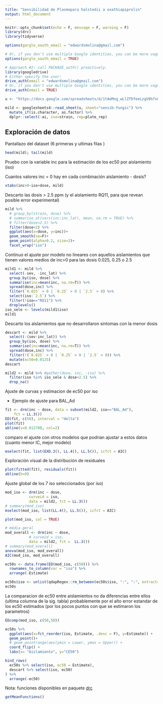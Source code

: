 ```yaml
---
title: "Sensibilidad de Plasmopara halstedii a oxathiapiprolin"
output: html_document
---
```


```r
knitr::opts_chunk$set(echo = F, message = F, warning = F)
library(drc)
library(tidyverse)
```

```r
options(gargle_oauth_email = "edwardsmolina@gmail.com")
```

```r
# Or, if you don't use multiple Google identities, you can be more vague:
options(gargle_oauth_email = TRUE)

# Approach #2: call PACKAGE_auth() proactively.
library(googledrive)
# Either specify the user:
drive_auth(email = "edwardsmolina@gmail.com")
# Or, if you don't use multiple Google identities, you can be more vague:
drive_auth(email = TRUE)
```


```r
u <- "https://docs.google.com/spreadsheets/d/1tAeMng_wLlZfDfeeLzgV8h7vGqWmFhqQv1AAXf60HtU/edit?usp=sharing"

mild <- googlesheets4::read_sheet(u, sheet="sensib-fungic") %>% 
  mutate_if(is.character, as.factor) %>% 
  dplyr::select(-ai, iso=strain, rep=plate_rep)  
```

## Exploración de datos 

Pantallazo del dataset (6 primeras y ultimas filas )

```r
head(mild); tail(mild)
```

Pruebo con la variable inc para la estimación de los ec50 por aislamiento (iso)

Cuantos valores inc = 0 hay en cada combinación aislamiento - dosis?   

```r
xtabs(inc>0~iso+dose, mild)
```

Descarto las dosis > 2.5 ppm (y el aislamiento RQ11, para que revean posible error experimental)  

```r
mild %>% 
  # group_by(strain, dose) %>% 
  # summarise_at(vars(inc:inc_lat), mean, na.rm = TRUE) %>% 
  # filter(dose<2.5) %>%
  filter(dose<2) %>% 
  ggplot(aes(x=dose, y=inc))+
  geom_smooth(se=F)+
  geom_point(alpha=0.2, size=2)+
  facet_wrap("iso")
```

Continuo el ajuste por modelo no lineares con aquellos aislamientos que tienen valores medios de inc>0 para las dosis 0.025, 0.25 o 2.5  

```r
mild1 <- mild %>% 
  select(-sev, -inc_lat) %>% 
  group_by(iso, dose) %>% 
  summarise(inc=mean(inc, na.rm=T)) %>% 
  spread(dose,inc) %>% 
  filter(`0.025` > 0 | `0.25` > 0 | `2.5` > 0) %>% 
  select(iso:`2.5`) %>% 
  filter(!iso=="RQ11") %>% 
  droplevels()
iso_sele <- levels(mild1$iso) 
mild1
```

Descarto los aislamientos que no desarrollaron sintomas con la menor dosis

```r
descart <- mild %>% 
  select(-(sev:inc_lat)) %>% 
  group_by(iso, dose) %>% 
  summarise(inc=mean(inc, na.rm=T)) %>% 
  spread(dose,inc) %>% 
  filter(!(`0.025` > 0 | `0.25` > 0 | `2.5` > 0)) %>% 
  mutate(ec50=0.0125)
descart 
```

```r
mild2 <- mild %>% #gather(dose, inc, -iso) %>%
  filter(iso %in% iso_sele & dose<2.5) %>% 
  drop_na()
```

Ajuste  de curvas y estimacion de ec50 por iso

* Ejemplo de ajuste para BAL_Ad

```r
fit <- drm(inc ~ dose, data = subset(mild2, iso=="BAL_Ad"), 
    fct = LL.3()) 
ED(fit, c(50), interval = "delta")
plot(fit)
abline(v=0.012708, col=2)
```

comparo el ajuste con otros modelos que podrian ajustar a estos datos (cuanto menor IC, mejor modelo)
```r
mselect(fit, list(EXD.3(), LL.4(), LL.5()), icfct = AIC)
```

Exploración visual de la distribución de residuales

```r
plot(fitted(fit), residuals(fit)) 
abline(h=0)
```

Ajuste global de los 7 iso seleccionados (por iso)

```r
mod_iso <- drm(inc ~ dose, 
           curveid = iso,
           data = mild2, fct = LL.3())
# summary(mod_iso)
mselect(mod_iso, list(LL.4(), LL.5()), icfct = AIC)
```

```r
plot(mod_iso, col = TRUE)
```

```r
# média geral
mod_overall <- drm(inc ~ dose, 
           # curveid = iso,
           data = mild2, fct =  LL.3())
# summary(mod_overall)
anova(mod_iso, mod_overall)
AIC(mod_iso, mod_overall)
```

```r
ec50s <- data.frame(ED(mod_iso, c(50))) %>%
  rownames_to_column(var = "iso") %>% 
  arrange(-Estimate) 

```

```r
ec50s$iso <- unlist(qdapRegex::rm_between(ec50s$iso, ":", ":", extract=TRUE))
ec50s 

```

La comparacion de ec50 entre aislamientos no da diferencias entre ellos (ultima columna de la sig. tabla) probablemente por el alto error estandar de los ec50 estimados (por los pocos puntos con que se estimaron los parametros)

```r
EDcomp(mod_iso, c(50,50))
```

```r
ec50s %>% 
  ggplot(aes(x=fct_reorder(iso, Estimate, .desc = F), y=Estimate)) + 
  geom_point()+
  # geom_pointrange(aes(ymin = Lower, ymax = Upper)) +
  coord_flip() + 
  labs(x= "Aislamiento", y="CE50")
```

```r
bind_rows(
  ec50s %>% select(iso, ec50 = Estimate), 
  descart %>% select(iso, ec50)
) %>% 
  arrange(-ec50)
```


Nota: funciones disponibles en paquete [drc](https://cran.r-project.org/web/packages/drc/drc.pdf)

```r
getMeanFunctions()
```


